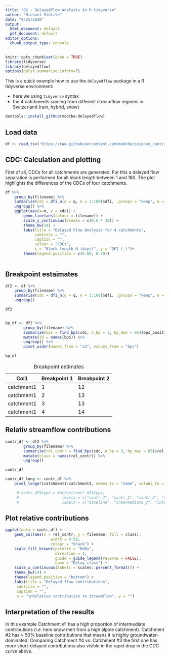 ```yaml
---
title: "02 - Delayedflow Analysis in R tidyverse"
author: "Michael Stölzle"
date: "9/25/2020"
output:
  html_document: default
  pdf_document: default
editor_options:
  chunk_output_type: console
---
```


```r
knitr::opts_chunk$set(echo = TRUE)
library(tidyverse)
library(delayedflow)
options(dplyr.summarise.inform=F)
```

This is a quick example how to use the `delayedflow` package in a R tidyverse environment:

-   here we using `tidyverse` syntax
-   the 4 catchments coming from different streamflow regimes in Switzerland (rain, hybrid, snow)

```r
devtools::install_github(modche/delayedflow)
```

## Load data

```r
df <- read_tsv('https://raw.githubusercontent.com/modche/science_contr/master/4ezg.txt', col_types = cols())
```

## CDC: Calculation and plotting

First of all, CDCs for all catchments are generated. For this a delayed flow separation is performed for all block length between 1 and 180. The plot highlights the differences of the CDCs of four catchments.

```r
df %>% 
	group_by(filename) %>% 
	summarise(cdc = dfi_n(q = q, n = 1:180)$dfi, .groups = "keep", n = 0:180 ) %>% 
	ungroup() %>% 
	ggplot(aes(x=n, y = cdc)) +
		geom_line(aes(colour = filename)) +
		scale_x_continuous(breaks = c(0:6 * 30)) +
		theme_bw(14) +
		labs(title = "Delayed Flow Analysis for 4 catchments",
		     subtitle = "",
		     caption = "", 
			 colour = "CDCs",
		     x = "Block length N (days)", y = "DFI (-)")+
		theme(legend.position = c(0.80, 0.70))
	 
```

## Breakpoint estaimates

```r
df2 <- df %>% 
	group_by(filename) %>% 
	summarise(cdc = dfi_n(q = q, n = 1:180)$dfi, .groups = "keep", n = 0:180 ) %>% 
	ungroup()

df2


bp_df <- df2 %>% 
		group_by(filename) %>% 
		summarize(bps = find_bps(cdc, n_bp = 3, bp_max = 65)$bps_position) %>% 
		mutate(id = names(bps)) %>% 
		ungroup() %>% 
		pivot_wider(names_from = "id", values_from = "bps")

bp_df
```

| Col1       | Breakpoint 1 | Breakpoint 2 |
|------------|--------------|--------------|
| catchment1 | 1            | 12           |
| catchment1 | 2            | 13           |
| catchment1 | 3            | 13           |
| catchment1 | 4            | 14           |

: Breakpoint estimates

## Relativ streamflow contributions

```r
contr_df <- df2 %>% 
		group_by(filename) %>% 
		summarize(rel_contr = find_bps(cdc, n_bp = 3, bp_max = 65)$rel_contr) %>% 
		mutate(class = names(rel_contr)) %>% 
		ungroup()

contr_df
```

```r
contr_df_long <- contr_df %>% 
	pivot_longer(catchment1:catchment4, names_to = "name", values_to = "rel_contr")

	 # contr_df$type = factor(contr_df$type, 
	 # 					 levels = c("contr_4", "contr_3", "contr_2", "contr_1"),
	 # 					 labels = c("baseline", "intermediate_2", "intermediate_1", "short"))
```

## Plot relative contributions

```r
ggplot(data = contr_df) + 
	geom_col(aes(x = rel_contr, y = filename, fill = class), 
					width = 0.50, 
					colour = "black") +
	scale_fill_brewer(palette = "RdBu", 
					  direction = 1, 
					  guide = guide_legend(reverse = FALSE),
					  name = "Delay class") +
	scale_x_continuous(labels = scales::percent_format()) +
	theme_bw(14) +
	theme(legend.position = "bottom") +
	labs(title = "Delayed flow contributions",
     subtitle = "",
     caption = "", 
     x = "\nRelative contribution to streamflow", y = "")
```

## Interpretation of the results

In this example Catchment \#1 has a high proportion of intermediate contributions (i.e. here snow melt from a high alpine catchment). Catchment \#2 has \> 50% baseline contributions that means it is highly groundwater-dominated. Comparing Catchment \#4 vs. Catchment \#3 the first one has more short-delayed contributions also visible in the rapid drop in the CDC curve above.
